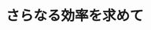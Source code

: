 ﻿---
title: "さらなる効率を求めて"
category: "環境・社会理工学院"
vol: "18"
interviewee: "塩田・椛島・吉川邦夫 "
url: ""
tags: []
pdf: "18-2.pdf"
facephoto: ""
career: ""
preface: "すずかけ台駅から校舎の間を縫って歩き、トンネルを抜けるとそこに大きな研究施設がある。そのわきにはガスタンクらしき球形の物体が……「このガスタンクが爆発したら、長津田の山はどのくらい吹き飛ぶだろうか？」と想像をめぐらせながら吉川を訪れた。「先生、あのガスタンクはなんですか。もし爆発したらこの辺全部吹き飛んでしまいますか」「いや、あれはＭＨＤ発電で使う真空タンクだよ」「………」この真空タンク一つをとってもわかるように、ＭＨＤ発電施設は広大な長津田キャン18-2.pdfの中でも一、二を争うほどの大規模な施設である。今回LANDFALLではこの施設を発電実験直前という非常に好運な状態で見学させていただいた。"
---
